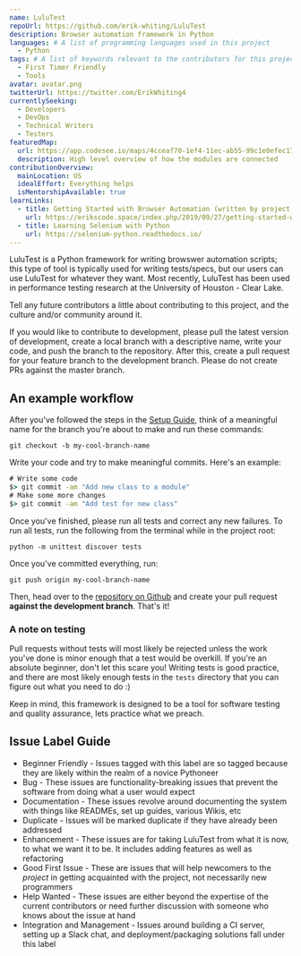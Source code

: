 ```yaml
---
name: LuluTest
repoUrl: https://github.com/erik-whiting/LuluTest
description: Browser automation framework in Python
languages: # A list of programming languages used in this project
  - Python
tags: # A list of keywords relevant to the contributors for this project
  - First Timer Friendly
  - Tools
avatar: avatar.png
twitterUrl: https://twitter.com/ErikWhiting4
currentlySeeking:
  - Developers
  - DevOps
  - Technical Writers
  - Testers
featuredMap:
  url: https://app.codesee.io/maps/4cceaf70-1ef4-11ec-ab55-99c1e0efec17
  description: High level overview of how the modules are connected
contributionOverview:
  mainLocation: US
  idealEffort: Everything helps
  isMentorshipAvailable: true
learnLinks:
  - title: Getting Started with Browser Automation (written by project owner)
    url: https://erikscode.space/index.php/2019/09/27/getting-started-with-browser-automation-testing-in-python/
  - title: Learning Selenium with Python
    url: https://selenium-python.readthedocs.io/
---
```


<!-- Divide your content into sections using our handy shortcodes. Each section is optional -->

<Overview>

LuluTest is a Python framework for writing browswer automation scripts; this type of tool is typically
used for writing tests/specs, but our users can use LuluTest for whatever they want. Most recently,
LuluTest has been used in performance testing research at the University of Houston - Clear Lake.

</Overview>

<Contributing>

Tell any future contributors a little about contributing to this project, and the culture and/or community around it.

If you would like to contribute to development, please pull the latest version of development,
create a local branch with a descriptive name, write your code, and push the branch to the
repository. After this, create a pull request for your feature branch to the development branch.
Please do not create PRs against the master branch.

## An example workflow

After you've followed the steps in the [Setup Guide](./SETUP.md), think of a meaningful
name for the branch you're about to make and run these commands:

`git checkout -b my-cool-branch-name`

Write your code and try to make meaningful commits. Here's an example:

```cmd
# Write some code
$> git commit -am "Add new class to a module"
# Make some more changes
$> git commit -am "Add test for new class"
 ```

Once you've finished, please run all tests and correct any new failures. To run
all tests, run the following from the terminal while in the project root:

`python -m unittest discover tests`

Once you've committed everything, run:

`git push origin my-cool-branch-name`

Then, head over to the [repository on Github](https://github.com/erik-whiting/LuluTest)
and create your pull request **against the development branch**. That's it!

### A note on testing

Pull requests without tests will most likely be rejected unless the work
you've done is minor enough that a test would be overkill. If you're an
absolute beginner, don't let this scare you! Writing tests is good practice,
and there are most likely enough tests in the `tests`
directory that you can figure out what you need to do :)

Keep in mind, this framework is designed to be a tool for software testing
and quality assurance, lets practice what we preach.

## Issue Label Guide

* Beginner Friendly - Issues tagged with this label are so tagged because they
are likely within the realm of a novice Pythoneer
* Bug - These issues are functionality-breaking issues that prevent the
software from doing what a user would expect
* Documentation - These issues revolve around documenting the system with
things like READMEs, set up guides, various Wikis, etc
* Duplicate - Issues will be marked duplicate if they have already been
addressed
* Enhancement - These issues are for taking LuluTest from what it is now, to
what we want it to be. It includes adding features as well as refactoring
* Good First Issue - These are issues that will help newcomers to the *project*
in getting acquainted with the project, not necessarily new programmers
* Help Wanted - These issues are either beyond the expertise of the current
contributors or need further discussion with someone who knows about the issue
at hand
* Integration and Management - Issues around building a CI server, setting up a
Slack chat, and deployment/packaging solutions fall under this label

</Contributing>